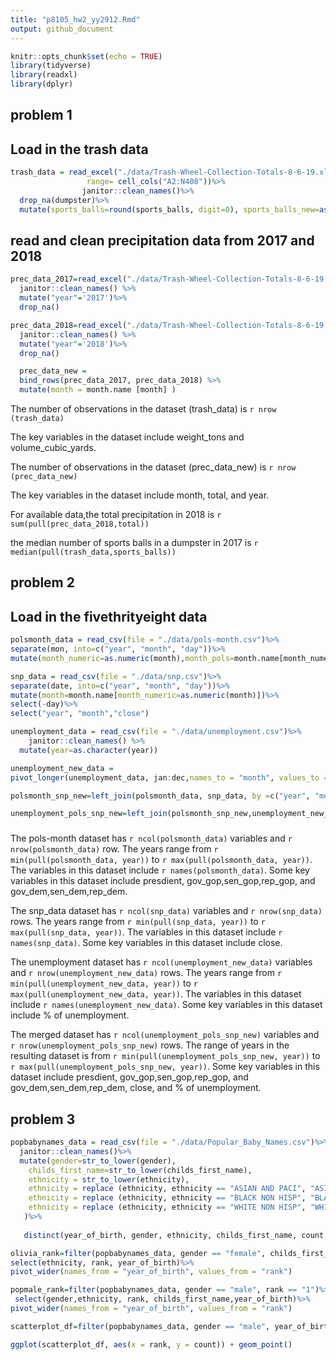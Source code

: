 ```yaml
---
title: "p8105_hw2_yy2912.Rmd"
output: github_document
---
```


```r
knitr::opts_chunk$set(echo = TRUE)
library(tidyverse)
library(readxl)
library(dplyr)
```
## problem 1
## Load in the trash data

```r
trash_data = read_excel("./data/Trash-Wheel-Collection-Totals-8-6-19.xlsx", sheet = "Mr. Trash Wheel",
                 range= cell_cols("A2:N408"))%>%
                janitor::clean_names()%>%
  drop_na(dumpster)%>%
  mutate(sports_balls=round(sports_balls, digit=0), sports_balls_new=as.integer(sports_balls))
```
## read and clean precipitation data from 2017 and 2018

```r
prec_data_2017=read_excel("./data/Trash-Wheel-Collection-Totals-8-6-19.xlsx",sheet="2017 Precipitation", range = "A2:B14") %>%
  janitor::clean_names() %>%
  mutate("year"='2017')%>%
  drop_na()

```

```r
prec_data_2018=read_excel("./data/Trash-Wheel-Collection-Totals-8-6-19.xlsx",sheet="2018 Precipitation", range = "A2:B14") %>%
  janitor::clean_names() %>%
  mutate("year"='2018')%>%
  drop_na()

```


```r
  prec_data_new = 
  bind_rows(prec_data_2017, prec_data_2018) %>%
  mutate(month = month.name [month] )
```



The number of observations in the dataset (trash_data) is `r nrow (trash_data)`

The key variables in the dataset include weight_tons and volume_cubic_yards.

The number of observations in the dataset (prec_data_new) is `r nrow (prec_data_new)` 

The key variables in the dataset include month, total, and year. 

For available data,the total precipitation in 2018 is `r sum(pull(prec_data_2018,total))`

the median number of sports balls in a dumpster in 2017 is `r median(pull(trash_data,sports_balls))`

## problem 2
## Load in the fivethrityeight data

```r
polsmonth_data = read_csv(file = "./data/pols-month.csv")%>% 
separate(mon, into=c("year", "month", "day"))%>% 
mutate(month_numeric=as.numeric(month),month_pols=month.name[month_numeric],president='gop','dem')%>% select(-prez_dem, -prez_gop, -day)

```

```r
snp_data = read_csv(file = "./data/snp.csv")%>% 
separate(date, into=c("year", "month", "day"))%>%
mutate(month=month.name[month_numeric=as.numeric(month)])%>% 
select(-day)%>%
select("year", "month","close")
```

```r
unemployment_data = read_csv(file = "./data/unemployment.csv")%>% 
    janitor::clean_names() %>% 
  mutate(year=as.character(year))

```  
```r
unemployment_new_data = 
pivot_longer(unemployment_data, jan:dec,names_to = "month", values_to = "%_of_unemployment")
```

```r
polsmonth_snp_new=left_join(polsmonth_data, snp_data, by =c("year", "month"))
```

```r
unemployment_pols_snp_new=left_join(polsmonth_snp_new,unemployment_new_data, by =c("year", "month"))
```
### 
The pols-month dataset has `r ncol(polsmonth_data)` variables and `r nrow(polsmonth_data)` row. The years range from `r min(pull(polsmonth_data, year))` to `r max(pull(polsmonth_data, year))`. 
The variables in this dataset include `r names(polsmonth_data)`.
Some key variables in this dataset include presdient, gov_gop,sen_gop,rep_gop, and gov_dem,sen_dem,rep_dem. 

The snp_data dataset has `r ncol(snp_data)` variables and `r nrow(snp_data)` rows. The years range from `r min(pull(snp_data, year))` to `r max(pull(snp_data, year))`. 
The variables in this dataset include `r names(snp_data)`.
Some key variables in this dataset include close. 

The unemployment dataset has `r ncol(unemployment_new_data)` variables and `r nrow(unemployment_new_data)` rows. The years range from `r min(pull(unemployment_new_data, year))` to `r max(pull(unemployment_new_data, year))`. 
The variables in this dataset include `r names(unemployment_new_data)`.
Some key variables in this dataset include % of unemployment. 

The merged dataset has `r ncol(unemployment_pols_snp_new)` variables and `r nrow(unemployment_pols_snp_new)` rows.
The range of years in the resulting dataset is from `r min(pull(unemployment_pols_snp_new, year))` to `r max(pull(unemployment_pols_snp_new, year))`.
Some key variables in this dataset include presdient, gov_gop,sen_gop,rep_gop, and gov_dem,sen_dem,rep_dem, close, and % of unemployment. 

  
  
## problem 3
```r
popbabynames_data = read_csv(file = "./data/Popular_Baby_Names.csv")%>% 
  janitor::clean_names()%>%
  mutate(gender=str_to_lower(gender),
    childs_first_name=str_to_lower(childs_first_name),
    ethnicity = str_to_lower(ethnicity),
    ethnicity = replace (ethnicity, ethnicity == "ASIAN AND PACI", "ASIAN AND PACIFIC ISLANDER"),
    ethnicity = replace (ethnicity, ethnicity == "BLACK NON HISP", "BLACK NON HISPANIC"),
    ethnicity = replace (ethnicity, ethnicity == "WHITE NON HISP", "WHITE NON HISPANIC")
   )%>%
        
   distinct(year_of_birth, gender, ethnicity, childs_first_name, count, rank, .keep_all=TRUE)
```


```r
olivia_rank=filter(popbabynames_data, gender == "female", childs_first_name == "olivia")%>%
select(ethnicity, rank, year_of_birth)%>%
pivot_wider(names_from = "year_of_birth", values_from = "rank")
```

```r
popmale_rank=filter(popbabynames_data, gender == "male", rank == "1")%>%
 select(gender,ethnicity, rank, childs_first_name,year_of_birth)%>%
pivot_wider(names_from = "year_of_birth", values_from = "rank")

```


```r
scatterplot_df=filter(popbabynames_data, gender == "male", year_of_birth=="2016", ethnicity=="white non hispanic")

ggplot(scatterplot_df, aes(x = rank, y = count)) + geom_point()
```



